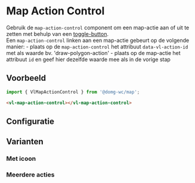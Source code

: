 
# Map Action Control

Gebruik de `map-action-control` component om een map-actie aan of uit te zetten met behulp van een
[toggle-button](/docs/components-toggle-button--toggle-button-default).<br/>
Een `map-action-control` linken aan een map-actie gebeurt op de volgende manier:
    - plaats op de `map-action-control` het attribuut `data-vl-action-id` met als waarde bv. 'draw-polygon-action'
    - plaats op de map-actie het attribuut `id` en geef hier dezelfde waarde mee als in de vorige stap

## Voorbeeld

```js
import { VlMapActionControl } from '@domg-wc/map';
```

```html
<vl-map-action-control></vl-map-action-control>
```

<Canvas of={VlMapActionControlStories.MapActionControlDefault} />


## Configuratie

<ArgTypes of={VlMapActionControlStories.MapActionControlDefault} />


## Varianten

### Met icoon

<Canvas of={VlMapActionControlStories.MapActionControlIcon} />

### Meerdere acties

<Canvas of={VlMapActionControlStories.MapActionControlMultiple} />
